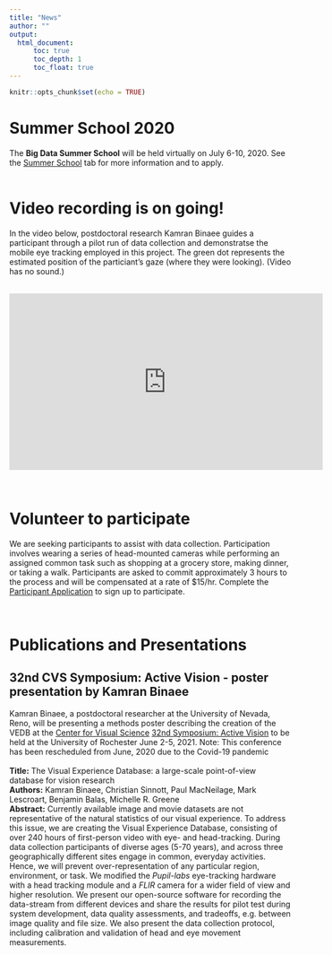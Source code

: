 ---
title: "News"
author: ""
output: 
  html_document:
      toc: true
      toc_depth: 1
      toc_float: true
---

```{r setup, include=FALSE}
knitr::opts_chunk$set(echo = TRUE)
```
# Summer School 2020
The **Big Data Summer School** will be held virtually on July 6-10, 2020. See the [Summer School](https://maggieds.github.io/VED/summerschool.html) tab for more information and to apply.  
\  


# Video recording is on going!  
In the video below, postdoctoral research Kamran Binaee guides a participant through a pilot run of data collection and demonstratse the mobile eye tracking employed in this project. The green dot represents the estimated position of the particiant's gaze (where they were looking). (Video has no sound.)

\
<center>
<iframe width="560" height="315" src="https://www.youtube.com/embed/iChh6G4mqbc" title="video of participant walking around UNR campus wearing data recording device.  Video has no sound" frameborder="0" allow="accelerometer; autoplay; encrypted-media; gyroscope; picture-in-picture" allowfullscreen></iframe>
</center>
\

# Volunteer to participate
We are seeking participants to assist with data collection.  Participation involves wearing a series of head-mounted cameras while performing an assigned common task such as shopping at a grocery store, making dinner, or taking a walk.  Participants are asked to commit approximately 3 hours to the process and will be compensated at a rate of $15/hr.  Complete the [Participant Application](link to form) to sign up to participate.  

\  
\

# Publications and Presentations

## 32nd CVS Symposium: Active Vision - poster presentation by Kamran Binaee
Kamran Binaee, a postdoctoral researcher at the University of Nevada, Reno, will be presenting a methods poster describing the creation of the VEDB at the [Center for Visual Science](https://www.cvs.rochester.edu/index.html) [32nd Symposium: Active Vision](https://www.cvs.rochester.edu/symposium/index.html) to be held at the University of Rochester June 2-5, 2021. Note: This conference has been rescheduled from June, 2020 due to the Covid-19 pandemic  
\
**Title:** The Visual Experience Database: a large-scale point-of-view database for vision research  
**Authors:** Kamran Binaee, Christian Sinnott, Paul MacNeilage, Mark Lescroart, Benjamin Balas, Michelle R. Greene  
**Abstract:** Currently available image and movie datasets are not representative of the natural statistics of our visual experience. To address this issue, we are creating the Visual Experience Database, consisting of over 240 hours of first-person video with eye- and head-tracking. During data collection participants of diverse ages (5-70 years), and across three geographically different sites engage in common, everyday activities. Hence, we will prevent over-representation of any particular region, environment, or task. We modified the *Pupil-labs* eye-tracking hardware with a head tracking module and a *FLIR* camera for a wider field of view and higher resolution. We present our open-source software for recording the data-stream from different devices and share the results for pilot test during system development, data quality assessments, and tradeoffs, e.g. between image quality and file size. We also present the data collection protocol, including calibration and validation of head and eye movement measurements.

 